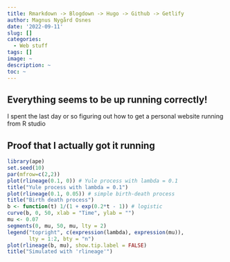 ```yaml
---
title: Rmarkdown -> Blogdown -> Hugo -> Github -> Getlify
author: Magnus Nygård Osnes
date: '2022-09-11'
slug: []
categories:
  - Web stuff
tags: []
image: ~
description: ~
toc: ~
---
```


## Everything seems to be up running correctly!

I spent the last day or so figuring out how to get a personal website running from R studio

## Proof that I actually got it running

```r
library(ape)
set.seed(10)
par(mfrow=c(2,2))
plot(rlineage(0.1, 0)) # Yule process with lambda = 0.1
title("Yule process with lambda = 0.1")
plot(rlineage(0.1, 0.05)) # simple birth-death process
title("Birth death process")
b <- function(t) 1/(1 + exp(0.2*t - 1)) # logistic
curve(b, 0, 50, xlab = "Time", ylab = "")
mu <- 0.07
segments(0, mu, 50, mu, lty = 2)
legend("topright", c(expression(lambda), expression(mu)),
       lty = 1:2, bty = "n")
plot(rlineage(b, mu), show.tip.label = FALSE)
title("Simulated with 'rlineage'")

```

